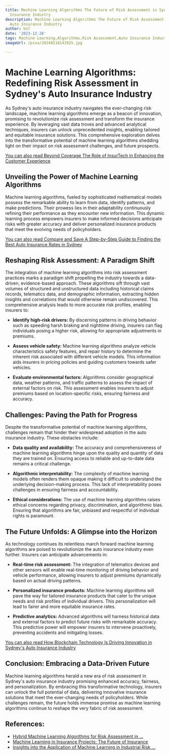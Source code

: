```yaml
---
title: Machine Learning Algorithms The Future of Risk Assessment in Sydney's Auto
  Insurance Industry
description: Machine Learning Algorithms The Future of Risk Assessment in Sydney's
  Auto Insurance Industry
author: Usf
date: '2023-12-26'
tags: Machine Learning,Algorithms,Risk Assessment,Auto Insurance Industry,Sydney
imageUrl: /pixa/20240118141925.jpg

---
```

# **Machine Learning Algorithms: Redefining Risk Assessment in Sydney's Auto Insurance  Industry**

As Sydney's auto insurance industry navigates the ever-changing risk landscape, machine  learning algorithms emerge as a beacon of innovation, promising to revolutionize risk assessment and  transform  the  insurance experience. By leveraging vast  data troves and advanced analytical techniques, insurers can unlock unprecedented insights, enabling tailored and equitable insurance solutions.  This comprehensive exploration  delves into the transformative potential of machine learning algorithms shedding light on their impact on risk assessment challenges, and future prospects.

[You can also read Beyond  Coverage The  Role of  InsurTech in Enhancing the Customer Experience](Beyond%20Coverage%20The%20Role%20of%20InsurTech%20in%20Enhancing%20the%20Customer%20Experience)


## **Unveiling the Power of  Machine Learning Algorithms**

Machine learning algorithms, fueled by sophisticated mathematical models possess the remarkable ability to learn from data, identify patterns, and make predictions.  Their prowess lies in  their adaptability  continuously refining their performance as they encounter new information. This dynamic learning process empowers insurers to  make informed decisions anticipate risks with greater  accuracy and deliver personalized insurance products that meet the evolving needs of  policyholders.

[You  can also read Compare and Save A Step-by-Step Guide to Finding the Best Auto Insurance Rates in  Sydney](Compare%20and%20Save%20A%20Step-by-Step%20Guide%20to%20Finding%20the%20Best%20Auto%20Insurance%20Rates%20in%20Sydney)


## **Reshaping Risk  Assessment: A Paradigm Shift**

The integration of machine learning algorithms into  risk assessment practices  marks a paradigm shift propelling the industry towards a data-driven, evidence-based approach. These algorithms sift through vast volumes of structured and unstructured data including  historical claims  records, telematics data, and  demographic  information, extracting hidden insights and correlations that would otherwise remain undiscovered. This comprehensive analysis leads  to more accurate risk profiles, enabling  insurers to:

* **Identify high-risk drivers:** By discerning  patterns in driving behavior such as speeding harsh braking and nighttime driving, insurers can flag individuals posing a higher risk, allowing for appropriate adjustments in premiums.

*  **Assess vehicle safety:** Machine learning algorithms  analyze vehicle characteristics safety features, and repair history to determine the inherent risk associated with  different vehicle models. This information aids insurers in pricing policies and guiding customers  towards safer vehicles.

* **Evaluate environmental factors:** Algorithms consider geographical data,  weather patterns, and traffic patterns to  assess the impact of external  factors on risk. This assessment enables insurers to adjust premiums based on location-specific risks, ensuring  fairness  and accuracy.

## **Challenges: Paving the Path for Progress**

Despite the transformative potential of machine learning  algorithms, challenges remain that hinder their widespread adoption in the auto insurance industry. These obstacles include:

* **Data quality  and availability:**  The accuracy  and comprehensiveness of machine learning algorithms hinge upon the quality and quantity of data they are trained on. Ensuring access  to reliable and up-to-date data remains a critical challenge.

* **Algorithmic interpretability:** The complexity of machine learning models  often  renders them opaque making it difficult to understand the underlying  decision-making  process. This lack of interpretability poses challenges in ensuring fairness and accountability.

* **Ethical considerations:** The use of machine learning algorithms raises  ethical concerns regarding  privacy, discrimination, and algorithmic bias. Ensuring that algorithms are fair, unbiased and respectful of individual rights is paramount.

## **The Future Unfolds: A Glimpse into the Horizon**

As technology continues its relentless march forward machine learning  algorithms are poised  to revolutionize the auto insurance industry even  further. Insurers can anticipate  advancements in:

*  **Real-time risk  assessment:** The integration of telematics devices and other sensors will enable real-time monitoring of driving behavior and vehicle performance, allowing insurers  to adjust  premiums dynamically based  on actual  driving patterns.

* **Personalized insurance products:** Machine learning algorithms will pave the way for tailored insurance products  that cater  to the unique needs and risk profiles of individual drivers. This personalization will lead to fairer and more equitable insurance rates.

* **Predictive analytics:** Advanced algorithms will harness historical data and external factors to predict future risks with remarkable accuracy. This predictive power will empower insurers to intervene  proactively, preventing accidents and mitigating losses.

[You can also read How Blockchain Technology Is Driving Innovation in Sydney's Auto Insurance Industry](How%20Blockchain%20Technology%20Is%20Driving%20Innovation%20in%20Sydney%27s%20Auto%20Insurance%20Industry)


## **Conclusion: Embracing a  Data-Driven Future**

Machine learning  algorithms herald a new era of risk assessment in Sydney's auto insurance industry promising enhanced accuracy, fairness, and personalization. By  embracing this transformative technology, insurers can unlock the full  potential of data, delivering innovative insurance  solutions that meet the ever-changing needs of policyholders. While challenges remain, the future holds immense promise as machine learning algorithms continue to reshape the very fabric of  risk assessment.

## References:
- [Hybrid Machine Learning Algorithms for Risk Assessment in ...](https://papers.ssrn.com/sol3/papers.cfm?abstract_id=4498613)
- [Machine Learning in Insurance Projects: The Future of Insurance](https://www.clickworker.com/customer-blog/machine-learning-insurance/)
- [Insights into the Application of Machine Learning in Industrial Risk ...](https://www.mdpi.com/2071-1050/15/8/6965)
